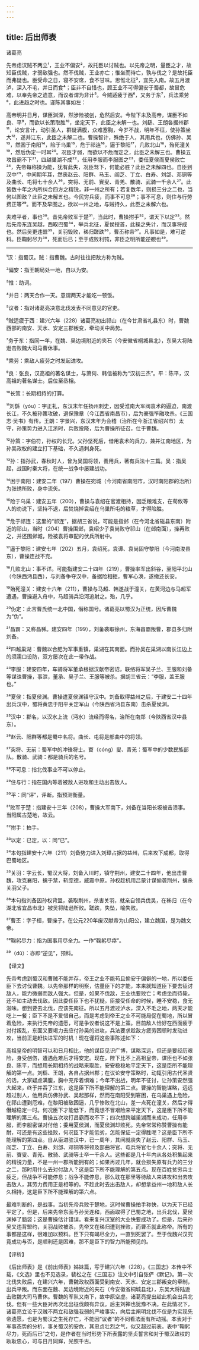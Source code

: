 ```yaml
---
---
---
```

title: 后出师表
---




诸葛亮

先帝虑汉贼不两立¹，王业不偏安²，故托臣以讨贼也。以先帝之明，量臣之才，故知臣伐贼，才弱敌强也。然不伐贼，王业亦亡；惟坐而待亡，孰与伐之？是故托臣而弗疑也。臣受命之日，寝不安席，食不甘味。思惟北征³，宜先入南。故五月渡泸，深入不毛，并日而食⁴；臣非不自惜也，顾王业不可得偏安于蜀都，故冒危难，以奉先帝之遗意，而议者谓为非计⁵。今贼适疲于西⁶，又务于东⁷，兵法乘劳⁸，此进趋之时也。谨陈其事如左：

高帝明并日月，谋臣渊深，然涉险被创，危然后安。今陛下未及高帝，谋臣不如良、平⁹，而欲以长策取胜¹⁰，坐定天下，此臣之未解一也。刘繇、王朗各据州郡¹¹，论安言计，动引圣人，群疑满腹，众难塞胸，今岁不战，明年不征，使孙策坐大¹²，遂并江东，此臣之未解二也。曹操智计，殊绝于人，其用兵也，仿佛孙、吴¹³，然困于南阳¹⁴，险于乌巢¹⁵，危于祁连¹⁶，逼于黎阳¹⁷，几败北山¹⁸，殆死潼关¹⁹，然后伪定一时耳²⁰。况臣才弱，而欲以不危而定之，此臣之未解三也。曹操五攻昌霸不下²¹，四越巢湖不成²²，任用李服而李服图之²³，委任夏侯而夏侯败亡²⁴，先帝每称操为能，犹有此失，况臣驽下，何能必胜？此臣之未解四也。自臣到汉中²⁵，中间期年耳，然丧赵云、阳群、马玉、阎芝、丁立、白寿、刘郃、邓铜等及曲长、屯将七十余人²⁶，突将、无前、賨叟、青羌、散骑、武骑一千余人²⁷。此皆数十年之内所纠合四方之精锐，非一州之所有；若复数年，则损三分之二也，当何以图敌？此臣之未解五也。今民穷兵疲，而事不可息²⁸；事不可息，则住与行劳费正等²⁹。而不及早图之，欲以一州之地，与贼持久，此臣之未解六也。

夫难平者，事也³⁰。昔先帝败军于楚³¹，当此时，曹操拊手³²，谓天下以定³³。然后先帝东连吴越，西取巴蜀³⁴，举兵北征，夏侯授首，此操之失计，而汉事将成也。然后吴更违盟³⁵，关羽毁败，秭归蹉跌³⁶，曹丕称帝³⁷。凡事如是，难可逆料。臣鞠躬尽力³⁸，死而后已；至于成败利钝，非臣之明所能逆覩也³⁹。



***



¹汉：指蜀汉。贼：指曹魏。古时往往把敌方称为贼。

²偏安：指王朝局处一地，自以为安。

³惟：助词。

⁴并日：两天合作一天。意谓两天才能吃一顿饭。

⁵议者：指对诸葛亮决意北伐发表不同意见的官吏。

⁶贼适疲于西：建兴六年（228）诸葛亮初出祁山（在今甘肃省礼县东）时，曹魏西部的南安、天水、安定三郡叛变，牵动关中局势。

⁷务于东：指同一年，在魏、吴边境附近的夹石（今安徽省桐城县北），东吴大将陆逊击败魏大司马曹休事。

⁸乘劳：乘敌人疲劳之时发起进攻。

⁹良：张良，汉高祖的著名谋士，与萧何、韩信被称为“汉初三杰”。平：陈平，汉高祖的著名谋士。后位至丞相。

¹⁰长策：长期相持的打算。

¹¹刘繇（yóu）：字正礼，东汉末年任扬州刺史，因受淮南大军阀袁术的逼迫，南渡长江，不久被孙策攻破，退保豫章（今江西省南昌市），后为豪强笮融攻杀。《三国志·吴书》有传。王朗：字景兴，东汉末年为会稽（治所在今浙江省绍兴市）太守，孙策势力进入江浙时，兵败投降，后为曹操所征召，仕于曹魏。

¹²孙策：字伯符，孙权的长兄。父孙坚死后，借用袁术的兵力，兼并江南地区，为孙吴政权的建立打下基础，不久遇刺身死。

¹³孙：指孙武，春秋时人，曾为吴国将领，善用兵，著有兵法十三篇。吴：指吴起，战国时秦大将，在统一战争中屡建战功。

¹⁴困于南阳：建安二年（197）曹操在宛城（今河南省南阳市，汉时南阳郡的治所）为张绣所败，身中流矢。

¹⁵险于乌巢：建安五年（200），曹操与袁绍在官渡相持，因乏粮难支，在荀攸等人的劝说下，坚持不退，后焚烧掉袁绍在乌巢所屯的粮草，才得险胜。

¹⁶危于祁连：这里的“祁连”，据胡三省说，可能是指邺（在今河北省磁县东南）附近的祁山，当时（204）曹操围邺，袁绍少子袁尚败守祁山（在邺南面），操再败之，并还围邺城，险被袁将审配的伏兵所射中。

¹⁷逼于黎阳：建安七年（202）五月，袁绍死，袁谭、袁尚固守黎阳（今河南浚县东），曹操连战不克。

¹⁸几败北山：事不详。可能指建安二十四年（219），曹操率军出斜谷，至阳平北山（今陕西沔县西），与刘备争夺汉中，备据险相拒，曹军心涣，遂撤还长安。

¹⁹殆死潼关：建安十六年（211），曹操与马超、韩遂战于潼关，在黄河边与马超军遭遇，曹操避入舟中，马超骑兵沿河追射之。殆，几乎。

²⁰伪定：此言曹氏统一北中国，僭称国号。诸葛亮以蜀汉为正统，因斥曹魏为“伪”。

²¹昌霸：又称昌豨。建安四年（199），刘备袭取徐州，东海昌霸叛曹，郡县多归附刘备。

²²四越巢湖：曹魏以合肥为军事重镇，巢湖在其南面。而孙吴在巢湖以南长江边上的须濡口设防，双方屡次在此一带作战。

²³李服：建安四年，车骑将军董承根据汉献帝密诏，联络将军吴子兰、王服和刘备等谋诛曹操，事泄，董承、吴子兰、王服等被杀。据胡三省云：“李服，盖王服也。”

²⁴夏侯：指夏侯渊。曹操遣夏侯渊镇守汉中。刘备取得益州之后，于建安二十四年出兵汉中，蜀将黄忠于阳平关定军山（今陕西省沔县东南）击杀夏侯渊。

²⁵汉中：郡名，以汉水上流（沔水）流经而得名，治所在南郑（今陕西省汉中县东）。

²⁶赵云、阳群等都是蜀中名将。曲长、屯将是部曲中的将领。

²⁷突将、无前：蜀军中的冲锋将士。賨（cóng）叟、青羌：蜀军中的少数民族部队。散骑、武骑：都是骑兵的名号。

²⁸不可息：指北伐事业不可以停止。

²⁹住与行：指在国内等着被敌人进攻和主动出击敌人。

³⁰平：同“评”，评断。指预测衡量。

³¹败军于楚：指建安十三年（208），曹操大军南下，刘备在当阳长坂被击溃事。当阳属古楚地，故云。

³²拊手：拍手。

³³以定：已定，以：同“已”。

³⁴本句指建安十六年（211）刘备势力进入刘璋占据的益州，后来攻下成都，取得巴蜀地区。

³⁵关羽：字云长，蜀汉大将，刘备入川时，镇守荆州，建安二十四年，他出击曹魏，攻克襄阳，擒于禁，斩庞德，威震中原。孙权趁机用吕蒙计谋偷袭荆州，擒杀关羽父子。

³⁶本句指刘备因孙权背盟，袭取荆州，杀害关羽，就亲自领兵伐吴，在秭归（在今湖北省宜昌市北）被吴将陆逊所败。蹉跌，失坠，喻失败。

³⁷曹丕：字子桓，曹操子。在公元220年废汉献帝为山阳公，建立魏国，是为魏文帝。

³⁸鞠躬尽力：指为国事用尽全力。一作“鞠躬尽瘁”。

³⁹（dǔ）：亦即“逆见”，预料。

【译文】

先帝考虑到蜀汉和曹贼不能并存，帝王之业不能苟且偷安于偏僻的一地，所以委任臣下去讨伐曹魏。以先帝那样的明察，估量臣下的才能，本来就知道臣下要去征讨敌人，能力微弱而敌人强大。但是，如果不伐敌，王业也要败亡；考虑坐而待毙，还不如主动去伐敌。因此委任臣下也不犹疑。臣接受任命的时候，睡不安稳，食无滋味。想到要去北伐，应该先南征。所以五月渡过泸水，深入不毛之地，两天才能吃上一餐；臣下不是不爱惜自己，而是考虑到帝王之业不可能局促在蜀地，所以冒着危险，来执行先帝的遗愿，可是争议者说这不是上策。目前敌人恰好在西面疲于对付叛乱，东面又要竭力去应付孙吴的进攻，兵法要求趁敌方疲劳困顿时发动进攻，当前正是赶快进军的时机！现在谨将这些事陈述如下：

高祖皇帝的明智可以和日月相比，他的谋臣见识广博，谋略深远，但还是要经历艰险，身受创伤，遭遇危难后才得安定。现在，陛下比不上高祖皇帝，谋臣也不如张良、陈平，而想用长期相持的战略来取胜，安安稳稳地平定天下，这是臣所不能理解的第一点。刘繇、王朗，各自占据州郡；在议论安守策略时，动辄引用古代圣贤的话，大家疑虑满腹，胸中充斥着惧难；今年不出战，明年不征讨，让孙策安然强大起来，终于并吞了江东，这是臣下所不能理解的第二点。曹操的智能谋略，远远超过别人，他用兵仿佛孙武、吴起那样，然而在南阳受到窘困，在乌巢遇上危险，在祁山遭到厄难，在黎阳被敌困逼，几乎惨败在北山，差一点死在潼关，然后才得僭越稳定一时。何况臣下才能低下，而竟想不冒艰险来平定天下，这是臣下所不能理解的第三点。曹操五次攻打昌霸而攻不下；四次想跨越巢湖而未成功，任用李服，而李服密谋对付他；委用夏侯渊，而夏侯渊却败死。先帝常常称赞曹操有能耐，可还是有这些挫败，何况臣下才能低劣，怎能保证一定得胜呢？这是臣下所不能理解的第四点。自从臣进驻汉中，已一周年，其间就丧失了赵云、阳群、马玉、阎芝、丁立、白寿、刘郃、邓铜等将领及部曲将官、屯兵将官七十余人；突将、无前、賨叟、青羌、散骑、武骑等士卒一千余人。这些都是几十年内从各处积集起来的精锐力量，不是一州一郡所能拥有的；如果再过几年，就会损失原有兵力的三分之二，那时用什么去对付敌人？这是臣下所不能理解的第五点。现在百姓贫穷兵士疲乏，但战争不可能停息；战争不能停息，那么耽在那里等待敌人来进攻和出去攻击敌人，其劳力费用正是相等的。不趁此时去出击敌人，却想拿益州一地和敌人长久相持，这是臣下所不能理解的第六点。

最难判断的，是战事。当初先帝兵败于楚地，这时候曹操拍手称快，以为天下已经平定了。但是，后来先帝东面与孙吴连和，西面取得了巴蜀之地，出兵北伐，夏侯渊掉了脑袋；这是曹操估计错误。看来复兴汉室的大业快要成功了。但是，后来孙吴又违背盟约，关羽战败被杀，先帝又在秭归遭到挫败，而曹丕就此称帝。所有的事都是这样，很难加以预料。臣下只有竭尽全力，一直到死罢了。至于伐魏兴汉究竟成功与否，是顺利还是困难，那不是臣下的智力所能预见的。

【评析】

《后出师表》是《前出师表》姊妹篇，写于建兴六年（228）。《三国志》本传中不载，《文选》里也不见选录，裴松之在《三国志》注文中引自张俨《默记》。第一次北伐失败后，在建兴六年，曹魏政权西面受到南安、天水、安定三郡叛变的牵制，出兵平叛。而东面在魏、吴边境附近的夹石（今安徽省桐城县北），东吴大将陆逊击败魏大司马曹休。曹魏的军队又南下，故中原空虚。诸葛亮提出趁此机会出兵北伐。但有一些大臣对再次北出征伐颇有异议。后主刘禅也犹豫不决。在此情况下，诸葛亮立论于汉贼不两立和敌强我弱的严峻事实，向后主阐明北伐不仅是为实现先帝遗愿，也是为蜀汉之生死存亡，不能因“议者”的不同看法而有所动摇。本表对于军事态势的分析，事关蜀汉的安危，其忠贞壮烈之气，似又超过前表。表中“鞠躬尽力，死而后已”之句，是作者在当时形势下所表露的坚贞誓言和对于蜀汉政权的耿耿忠心，可与日月同辉，光照千古。